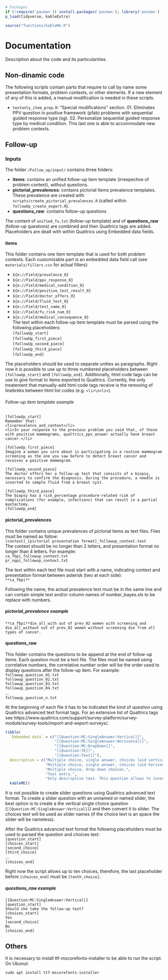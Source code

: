 ```r
# Packages
if (!require('pacman')) install.packages('pacman'); library('pacman')
p_load(tidyverse, kableExtra)

source("functions/kableMe.R")
```

# Documentation

Description about the code and its particularities.

## Non-dinamic code

The following scripts contain parts that require to call by name some presentation formats, problem contexts, or other elements. If a new element of any of this is added, a manual modification is needed in these scripts.

- `textonly_item_prep.R`: "Special modifications" section. 01. Eliminates PPV question in positive framework (pfab) problems with sequential guided response type (sg). 02. Personalize sequential guided response type by medical condition. This last one is able to accommodate new problem contexts.

## Follow-up

### Inputs

The folder `/Follow_up/input/` contains three folders:  

- **items**: contains an unified follow-up item template (irrespective of problem context), without questions.  
- **pictorial_prevalences**: contains pictorial items prevalence templates. These prevalence are created with `scripts/create_pictorial_prevalences.R` (called within `followUp_create_export.R`).  
- **questions_raw**: contains follow-up questions  

The content of `unified_fu.txt` (follow-up template) and of **questions_raw** (follow-up questions) are combined and then Qualtrics tags are added. Placeholders are dealt with within Qualtrics using Embedded data fields.

#### items

This folder contains one item template that is used for both problem contexts. Each customizable part is an embedded data field call (see `materials/fillers.csv` for actual fillers):  

- `${e://Field/prevalence_0}`           
- `${e://Field/ppv_response_0}`         
- `${e://Field/medical_condition_0}`    
- `${e://Field/positive_test_result_0}` 
- `${e://Field/doctor_offers_0}`        
- `${e://Field/fluid_test_0}`           
- `${e://Field/test_name_0}`  
- `${e://Field/fu_risk_num_0}`  
- `${e://Field/medical_consequence_0}`  
The text within each follow-up item template must be parsed using the following placeholders:  
`[followUp_start]`  
`[followUp_first_piece]`  
`[followUp_second_piece]`  
`[followUp_third_piece]`  
`[followUp_end]`  

The placeholders should be used to separate unities as paragraphs. Right now it is possible to use up to three numbered placeholders between `[followUp_start]` and `[followUp_end]`.
Additionally, html code tags can be use to give format to items exported to Qualtrics. Currently, the only treatement that manually-add html code tags receive is the removing of linebreks between html list codes (e.g. `<li>\n<li>`). 


###### Follow-up item template example  

```
[followUp_start]
Remember that:
<li>prevalence_and_context</li>
<li>In your response to the previous problem you said that, of those with positive mammograms, qualtrics_ppv_answer actually have breast cancer.</li>

[followUp_first_piece]
Imagine a woman you care about is participating in a routine mammogram screening as the one you saw before to detect breast cancer and receives a positive mammogram.

[followUp_second_piece]
The doctor offers her a follow-up test that consists of a biopsy, necessary to confirm the diagnosis. During the procedure, a needle is inserted to sample fluid from a breast cyst.

[followUp_third_piece]
The biopsy has a risk_percentage procedure-related risk of complications (for example, infections) that can result in a partial mastectomy.
[followUp_end]
```

#### pictorial_prevalences

This folder contains unique prevalences of pictorial items as text files. Files must be named as follow:  
`[context]_[pictorial presentation format]_followup_context.text`  
The context should be no longer than 2 letters, and presentation format no longer than 4 letters. For example:  
`ca_fbpi_followup_context.txt`  
`pr_nppi_followup_context.txt`  

The text within each text file must start with a name, indicating context and presentation format between asterisk (two at each side):  
`**ca_fbpi**`

Following the name, the actual prevalence text must be in the same line and can contain simple text and/or column names of number_bayes.xls to be replace with numbers.

##### pictorial_prevalence example

```
**ca_fbpi**die_all_with out of prev_02 women with screening and die_all_without out of prev_02 women without screening die from all types of cancer.
```

#### questions_raw

This folder contains the questions to be append at the end of follow-up items. Each question must be a text file. The files must be named using correlative numbers, the correlative number order will be the order used to display questions after the follow-up item. For example:  
`followup_question_01.txt`  
`followup_question_02.txt`  
`followup_question_03.txt`  
`followup_question_04.txt`  
...  
`followup_question_n.txt`  

At the beginning of each file it has to be indicated the kind of question using Qualtrics advanced text format tags. For an extensive list of Qualtrics tags see https://www.qualtrics.com/support/survey-platform/survey-module/survey-tools/import-and-export-surveys/.

```r
tibble(
  `Embedded data` = c("[[Question:MC:SingleAnswer:Vertical]]",
                      "[[Question:MC:SingleAnswer:Horizontal]]",
                      "[[Question:MC:DropDown]]",
                      "[[Question:TE]]",
                      "[[Question:Text]]"),
  Description = c("Multiple choice, single answer, choices laid vertically.",
                  "Multiple choice, single answer, choices laid horizontally.",
                  "Multiple choice, drop-down choices.",
                  "Text entry.",
                  "Only descriptive text. This question allows to insert a text without choices.")) %>% 
  kableME()
```


It is not possible to create slider questions using Qualtrics advanced text format. To create a slider question with an unnamed or named slider, the best option is to create a the vertical single choice question (`[[Question:MC:SingleAnswer:Vertical]]`) and then convert it to slider. The choices text will be used as slider names (if the choice text is an space the slider will be nameless).

After the Qualtrics advanced text format the following placeholders must be used to parsed the question and choices text:  
`[question_start]`  
`[choices_start]`  
`[second_choice]`  
`[third_choice]`  
...  
`[choices_end]`  

Right now the script allows up to ten choices, therefore, the last placeholder before `[choices_end]` must be `[tenth_choice]`.

##### questions_raw example

```
[[Question:MC:SingleAnswer:Vertical]]
[question_start]
Should she take the follow-up test?
[choices_start]
Yes
[second_choice]
No
[choices_end]
```

## Others

It is necessary to install ttf-mscorefonts-installer to be able to run the script.  
On Ubunut:  
```
sudo apt install ttf-mscorefonts-installer
```
  



